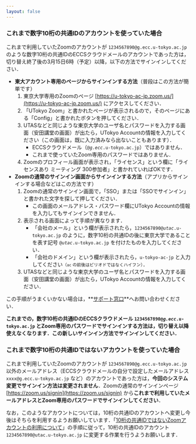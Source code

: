 ```yaml
---
layout: false
---
```


### これまで数字10桁の共通IDのアカウントを使っていた場合

これまで利用していたZoomのアカウントが `1234567890@g.ecc.u-tokyo.ac.jp` のような数字10桁の共通IDのECCSクラウドメールのアカウントであった方は，切り替え終了後の3月15日6時（予定）以降，以下の方法でサインインしてください．

- **東大アカウント専用のページからサインインする方法**（普段はこの方法が簡単です）
    1. 東京大学専用のZoomのページ [https://u-tokyo-ac-jp.zoom.us/](https://u-tokyo-ac-jp.zoom.us/) にアクセスしてください．
    1. 「UTokyo Zoom」と書かれたページが表示されるので，そのページにある「Config」と書かれたボタンを押してください．
    1. UTASなどと同じような東京大学のユーザ名とパスワードを入力する画面（安田講堂の画面）が出たら，UTokyo Accountの情報を入力してください（この画面は，既に入力済みなら出ないこともあります）．
        - ECCSクラウドメール（<code>@<em>g.ecc</em>.u-tokyo.ac.jp</code>）ではありません．
        - これまで使っていたZoom専用のパスワードではありません．
    1. Zoomのプロフィール画面が表示され，「ライセンス」という欄に「ライセンスあり ミーティング 300参加者」と書かれていればOKです．
- **Zoomの通常のサインイン画面からサインインする方法**（アプリからサインインする場合などはこの方法です）
    1. Zoomの通常のサインイン画面で，「SSO」または「SSOでサインイン」と書かれた文字を探して押してください．
        - この画面のメールアドレス・パスワード欄にUTokyo Accountの情報を入力してもサインインできません．
    2. 表示される画面によって手順が異なります．
        - 「会社のメール」という欄が表示されたら，<code>1234567890@<em>utac</em>.u-tokyo.ac.jp</code> のように，数字10桁の共通IDの後に東京大学であることを表す記号 <code>@<em>utac</em>.u-tokyo.ac.jp</code> を付けたものを入力してください．
        - 「会社のドメイン」という欄が表示されたら，`u-tokyo-ac-jp` と入力してください<small>（`ac` の前後はピリオドではなくハイフン）</small>．
    3. UTASなどと同じような東京大学のユーザ名とパスワードを入力する画面（安田講堂の画面）が出たら，UTokyo Accountの情報を入力してください．

この手順がうまくいかない場合は，**[サポート窓口](/support/)**へお問い合わせください．

**これまでの，数字10桁の共通IDのECCSクラウドメール <code>1234567890@<em>g.ecc</em>.u-tokyo.ac.jp</code> とZoom専用のパスワードでサインインする方法は，切り替え以降使えなくなります．この新しいサインイン方法でサインインしてください．**

### これまで数字10桁の共通IDではないアカウントを使っていた場合

これまで利用していたZoomのアカウントが `1234567890@g.ecc.u-tokyo.ac.jp` 以外のメールアドレス（ECCSクラウドメールの自分で設定したメールアドレス `xxxx@g.ecc.u-tokyo.ac.jp` など）のアカウントであった方は，**今回のシステム変更でサインイン方法は変更されません**．Zoomの通常のサインインページ [https://zoom.us/signin](https://zoom.us/signin) から**これまで利用していたメールアドレスとZoom専用のパスワードでサインインしてください**．

なお，このようなアカウントについては，10桁の共通IDのアカウントへ変更し今後はそちらを利用するようお願いしています．「[10桁の共通IDではないZoomアカウントの利用について](/notice/zoom-address-new)」の手順に従って，10桁の共通IDのアカウント `1234567890@utac.u-tokyo.ac.jp` に変更する作業を行うようお願いします．
